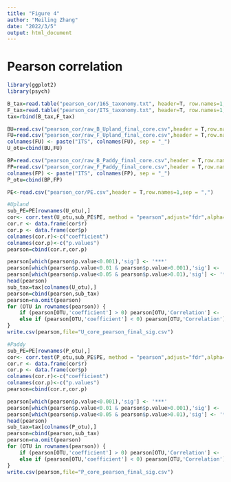 ---
title: "Figure 4"
author: "Meiling Zhang"
date: "2022/3/5"
output: html_document
---

# Pearson correlation

```{r}
library(ggplot2)
library(psych)

B_tax=read.table("pearson_cor/16S_taxonomy.txt", header=T, row.names=1, sep="\t", comment.char="")
F_tax=read.table("pearson_cor/ITS_taxonomy.txt", header=T, row.names=1, sep="\t", comment.char="")
tax=rbind(B_tax,F_tax)

BU=read.csv("pearson_cor/raw_B_Upland_final_core.csv",header = T,row.names=1,sep = ",")
FU=read.csv("pearson_cor/raw_F_Upland_final_core.csv",header = T,row.names=1,sep = ",")
colnames(FU) <- paste("ITS", colnames(FU), sep = "_")
U_otu=cbind(BU,FU)

BP=read.csv("pearson_cor/raw_B_Paddy_final_core.csv",header = T,row.names=1,sep = ",")
FP=read.csv("pearson_cor/raw_F_Paddy_final_core.csv",header = T,row.names=1,sep = ",")
colnames(FP) <- paste("ITS", colnames(FP), sep = "_")
P_otu=cbind(BP,FP)

PE<-read.csv("pearson_cor/PE.csv",header = T,row.names=1,sep = ",")

#Upland
sub_PE=PE[rownames(U_otu),]
cor<- corr.test(U_otu,sub_PE$PE, method = "pearson",adjust="fdr",alpha=0.05)
cor.r <- data.frame(cor$r)
cor.p <- data.frame(cor$p)
colnames(cor.r)<-c("coefficient")
colnames(cor.p)<-c("p.values")
pearson=cbind(cor.r,cor.p)

pearson[which(pearson$p.value<0.001),'sig'] <- '***'
pearson[which(pearson$p.value<0.01 & pearson$p.value>0.001),'sig'] <- '**'
pearson[which(pearson$p.value<0.05 & pearson$p.value>0.01),'sig'] <- '*'
head(pearson)  
sub_tax=tax[colnames(U_otu),]
pearson=cbind(pearson,sub_tax)
pearson=na.omit(pearson)
for (OTU in rownames(pearson)) {
    if (pearson[OTU,'coefficient'] > 0) pearson[OTU,'Correlation'] <- 'Positive'
    else if (pearson[OTU,'coefficient'] < 0) pearson[OTU,'Correlation'] <- 'Negative'
}
write.csv(pearson,file="U_core_pearson_final_sig.csv")

#Paddy
sub_PE=PE[rownames(P_otu),]
cor<- corr.test(P_otu,sub_PE$PE, method = "pearson",adjust="fdr",alpha=0.05)
cor.r <- data.frame(cor$r)
cor.p <- data.frame(cor$p)
colnames(cor.r)<-c("coefficient")
colnames(cor.p)<-c("p.values")
pearson=cbind(cor.r,cor.p)

pearson[which(pearson$p.value<0.001),'sig'] <- '***'
pearson[which(pearson$p.value<0.01 & pearson$p.value>0.001),'sig'] <- '**'
pearson[which(pearson$p.value<0.05 & pearson$p.value>0.01),'sig'] <- '*'
head(pearson) 
sub_tax=tax[colnames(P_otu),]
pearson=cbind(pearson,sub_tax)
pearson=na.omit(pearson)
for (OTU in rownames(pearson)) {
    if (pearson[OTU,'coefficient'] > 0) pearson[OTU,'Correlation'] <- 'Positive'
    else if (pearson[OTU,'coefficient'] < 0) pearson[OTU,'Correlation'] <- 'Negative'
}
write.csv(pearson,file="P_core_pearson_final_sig.csv")
```

